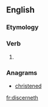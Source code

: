 ==English==

===Etymology===
{{suffix|discern|eth|lang=en}}

===Verb===
{{head|en|verb form}}

# {{en-archaic third-person singular of|discern}}

===Anagrams===
* [[christened#English|christened]]

[[fr:discerneth]]